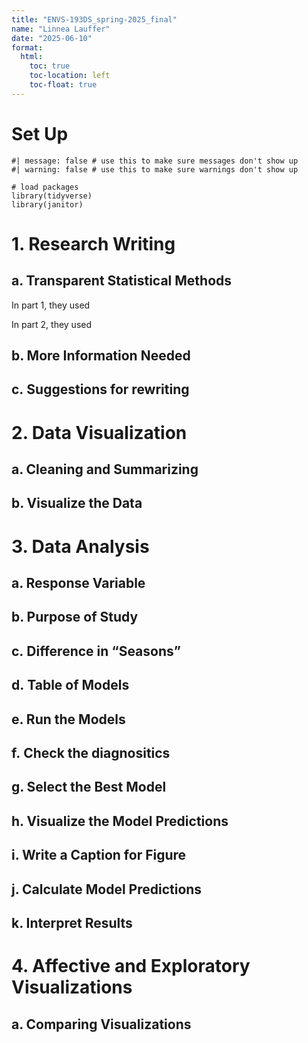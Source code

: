```yaml
---
title: "ENVS-193DS_spring-2025_final"
name: "Linnea Lauffer"
date: "2025-06-10"
format:
  html:
    toc: true
    toc-location: left
    toc-float: true
---
```


# Set Up

```Set
#| message: false # use this to make sure messages don't show up
#| warning: false # use this to make sure warnings don't show up

# load packages 
library(tidyverse)
library(janitor)
```

# 1. Research Writing

## a. Transparent Statistical Methods

In part 1, they used

In part 2, they used

## b. More Information Needed

## c. Suggestions for rewriting

# 2. Data Visualization

## a. Cleaning and Summarizing

## b. Visualize the Data

# 3. Data Analysis

## a. Response Variable

## b. Purpose of Study

## c. Difference in "Seasons"

## d. Table of Models

## e. Run the Models

## f. Check the diagnositics 

## g. Select the Best Model

## h. Visualize the Model Predictions

## i. Write a Caption for Figure 

## j. Calculate Model Predictions

## k. Interpret Results

# 4. Affective and Exploratory Visualizations

## a. Comparing Visualizations